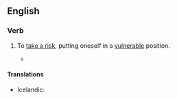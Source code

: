 ==English==

===Verb===
{{head|en|verb|conjugation of {{l|en|stick}}|head=[[stick]] one's [[neck]] [[out]]}}

# {{context|idiomatic}} To [[take a risk]], putting oneself in a [[vulnerable]] position.
#* {{RQ:Wodehouse Offing|XVI|Uncle Tom's study was a place I seldom entered during my visits to Brinkley Court, because when I did go there he always grabbed me and started to talk about old silver, whereas if he caught me in the open he often touched on other topics, and the way I looked at it was that there was no sense in '''sticking one's neck out'''. It was more than a year since I had been inside this sanctum [...]}}

====Translations====
{{trans-top|putting oneself in a vulnerable position}}
* Icelandic: {{t-|is|gefa höggstað á sér}}
{{trans-mid}}
{{trans-bottom}}